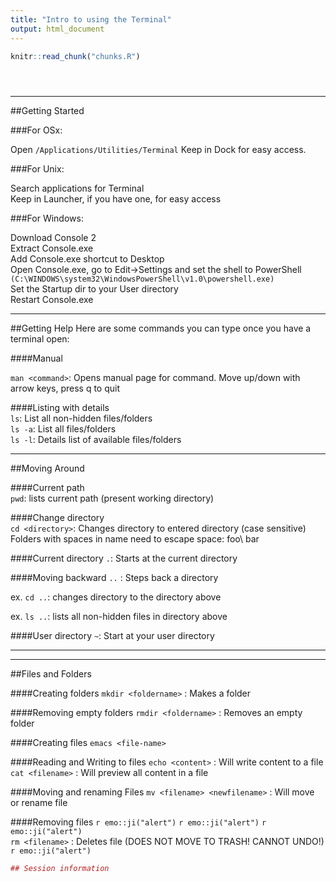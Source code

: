 ```yaml
---
title: "Intro to using the Terminal"
output: html_document
---
```


<!-- The file analysis/chunks.R contains chunks that define default settings
shared across the workflowr files. -->
```r
knitr::read_chunk("chunks.R")
```

<!-- Update knitr chunk options -->
```r
```

<!-- Insert the date the file was last updated -->
```r
```

<!-- Insert the code version (Git commit SHA1) if Git repository exists and R
 package git2r is installed -->
```r
```

<!-- Add your analysis here -->

*  *  *  *
##Getting Started

###For OSx:

Open ```/Applications/Utilities/Terminal```
  Keep in Dock for easy access.

###For Unix:

Search applications for Terminal  
Keep in Launcher, if you have one, for easy access

###For Windows:

Download Console 2  
Extract Console.exe  
Add Console.exe shortcut to Desktop  
Open Console.exe, go to Edit->Settings and set the shell to PowerShell ```(C:\WINDOWS\system32\WindowsPowerShell\v1.0\powershell.exe)```  
Set the Startup dir to your User directory  
Restart Console.exe  

*  *  *  *
##Getting Help
Here are some commands you can type once you have a terminal open:

####Manual

```man <command>```: Opens manual page for command. Move up/down with arrow keys, press q to quit

####Listing with details  
```ls```: List all non-hidden files/folders  
```ls -a```: List all files/folders  
```ls -l```: Details list of available files/folders


*  *  *  *
##Moving Around  

####Current path  
```pwd```: lists current path (present working directory)  

####Change directory  
```cd <directory>```: Changes directory to entered directory (case sensitive)  
          Folders with spaces in name need to escape space: foo\\ bar  

####Current directory
```.```: Starts at the current directory  

####Moving backward
```..``` : Steps back a directory  

ex. ```cd ..```: changes directory to the directory above  

ex. ```ls ..```: lists all non-hidden files in directory above  
 

####User directory
```~```: Start at your user directory  

*  *  *  *
*  *  *  *
##Files and Folders

####Creating folders
```mkdir <foldername> ``` : Makes a folder  

####Removing empty folders
```rmdir <foldername>``` : Removes an empty folder  

####Creating files
```emacs <file-name>``` 

####Reading and Writing to files
```echo <content>``` : Will write content to a file  
```cat <filename>``` : Will preview all content in a file  

####Moving and renaming Files
```mv <filename> <newfilename>``` : Will move or rename file  

####Removing files
`r emo::ji("alert")` `r emo::ji("alert")` `r emo::ji("alert")`  
```rm <filename>``` : Deletes file (DOES NOT MOVE TO TRASH! CANNOT UNDO!)  `r emo::ji("alert")`

<!-- Insert the session information into the document -->
```r
## Session information

```
